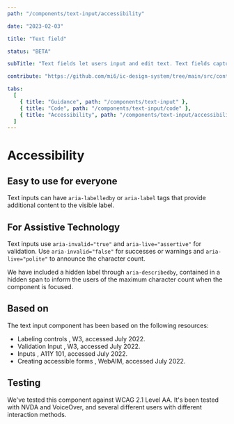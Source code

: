 ```yaml
---
path: "/components/text-input/accessibility"

date: "2023-02-03"

title: "Text field"

status: "BETA"

subTitle: "Text fields let users input and edit text. Text fields capture a single line of text and text areas capture multiple lines of text."

contribute: "https://github.com/mi6/ic-design-system/tree/main/src/content/structured/components/text-input"

tabs:
  [
    { title: "Guidance", path: "/components/text-input" },
    { title: "Code", path: "/components/text-input/code" },
    { title: "Accessibility", path: "/components/text-input/accessibility" },
  ]
---
```


# Accessibility

## Easy to use for everyone

Text inputs can have `aria-labelledby` or `aria-label` tags that provide additional content to the visible label.

## For Assistive Technology

Text inputs use `aria-invalid="true"` and `aria-live="assertive"` for validation. Use `aria-invalid="false"` for successes or warnings and `aria-live="polite"` to announce the character count.

We have included a hidden label through `aria-describedby`, contained in a hidden span to inform the users of the maximum character count when the component is focused.

## Based on

The text input component has been based on the following resources:

<ul>
  <li>
    <ic-link
      target="_blank"
      href="https://www.w3.org/WAI/tutorials/forms/labels/"
      rel="noreferer noopener nofollow"
    >
      Labeling controls
    </ic-link>
    , W3, accessed July 2022.
  </li>
  <li>
    <ic-link
      target="_blank"
      href="https://www.w3.org/WAI/tutorials/forms/validation/"
      rel="noreferer noopener nofollow"
    >
      Validation Input
    </ic-link>
    , W3, accessed July 2022.
  </li>
  <li>
    <ic-link
      target="_blank"
      href="https://a11y-101.com/development/inputs"
      rel="noreferer noopener nofollow"
    >
      Inputs
    </ic-link>
    , A11Y 101, accessed July 2022.
  </li>
  <li>
    <ic-link
      target="_blank"
      href="https://webaim.org/techniques/forms/controls"
      rel="noreferer noopener nofollow"
    >
      Creating accessible forms
    </ic-link>
    , WebAIM, accessed July 2022.
  </li>
</ul>

## Testing

We've tested this component against WCAG 2.1 Level AA. It's been tested with NVDA and VoiceOver, and several different users with different interaction methods.
